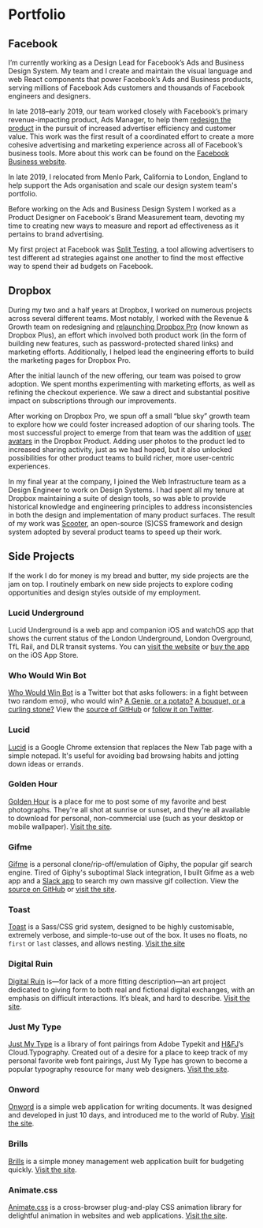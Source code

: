 
<Helmet title="Portfolio" />
<H1>Portfolio</H1>

## Facebook

I’m currently working as a Design Lead for Facebook’s Ads and Business Design
System. My team and I create and maintain the visual language and web React
components that power Facebook’s Ads and Business products, serving millions of
Facebook Ads customers and thousands of Facebook engineers and designers.

In late 2018–early 2019, our team worked closely with Facebook’s primary
revenue-impacting product, Ads Manager, to help them
[redesign the product](https://www.facebook.com/business/news/improving-ads-manager-and-business-manager)
in the pursuit of increased advertiser efficiency and customer value. This work
was the first result of a coordinated effort to create a more cohesive
advertising and marketing experience across all of Facebook’s business tools.
More about this work can be found on the
[Facebook Business website](https://www.facebook.com/business/m/one-sheeters/DesigningBetterAdvertiserExperiences).

In late 2019, I relocated from Menlo Park, California to London, England to help
support the Ads organisation and scale our design system team's portfolio.

Before working on the Ads and Business Design System I worked as a Product
Designer on Facebook's Brand Measurement team, devoting my time to creating new
ways to measure and report ad effectiveness as it pertains to brand advertising.

My first project at Facebook was
[Split Testing](https://www.facebook.com/business/news/optimize-your-ads-with-split-testing?pnref=story),
a tool allowing advertisers to test different ad strategies against one another
to find the most effective way to spend their ad budgets on Facebook.

## Dropbox

During my two and a half years at Dropbox, I worked on numerous projects across
several different teams. Most notably, I worked with the Revenue & Growth team
on redesigning and
[relaunching Dropbox Pro](https://blogs.dropbox.com/dropbox/2014/08/introducing-more-powerful-dropbox-pro/)
(now known as Dropbox Plus), an effort which involved both product work (in the
form of building new features, such as password-protected shared links) and
marketing efforts. Additionally, I helped lead the engineering efforts to build
the marketing pages for Dropbox Pro.

After the initial launch of the new offering, our team was poised to grow
adoption. We spent months experimenting with marketing efforts, as well as
refining the checkout experience. We saw a direct and substantial positive
impact on subscriptions through our improvements.

After working on Dropbox Pro, we spun off a small “blue sky” growth team to
explore how we could foster increased adoption of our sharing tools. The most
successful project to emerge from that team was the addition of
[user avatars](https://dribbble.com/shots/1972358-Faceholder) in the Dropbox
Product. Adding user photos to the product led to increased sharing activity,
just as we had hoped, but it also unlocked possibilities for other product teams
to build richer, more user-centric experiences.

In my final year at the company, I joined the Web Infrastructure team as a
Design Engineer to work on Design Systems. I had spent all my tenure at Dropbox
maintaining a suite of design tools, so was able to provide historical knowledge
and engineering principles to address inconsistencies in both the design and
implementation of many product surfaces. The result of my work was
[Scooter](http://dropbox.github.io/scooter/), an open-source (S)CSS framework
and design system adopted by several product teams to speed up their work.

## Side Projects

If the work I do for money is my bread and butter, my side projects are the jam
on top. I routinely embark on new side projects to explore coding opportunities
and design styles outside of my employment.

### Lucid Underground

Lucid Underground is a web app and companion iOS and watchOS app that shows the
current status of the London Underground, London Overground, TfL Rail, and DLR
transit systems. You can [visit the website](https://underground.lucid.toys/) or
[buy the app](https://apps.apple.com/gb/app/lucid-underground/id1491993114) on
the iOS App Store.

### Who Would Win Bot

[Who Would Win Bot](https://twitter.com/WhoWouldWinBot) is a Twitter bot that
asks followers: in a fight between two random emoji, who would win?
[A Genie, or a potato?](https://twitter.com/WhoWouldWinBot/status/1070173517528866817)
[A bouquet, or a curling stone?](https://twitter.com/WhoWouldWinBot/status/1069992274665320448)
View the [source of GitHub](https://github.com/daneden/who-would-win) or
[follow it on Twitter](https://twitter.com/WhoWouldWinBot).

### Lucid

[Lucid](https://chrome.google.com/webstore/detail/lucid/achogfadpkcepkepcpegehpiiioihmik)
is a Google Chrome extension that replaces the New Tab page with a simple
notepad. It's useful for avoiding bad browsing habits and jotting down ideas or
errands.

### Golden Hour

[Golden Hour](https://goldenhour.photos) is a place for me to post some of my
favorite and best photographs. They're all shot at sunrise or sunset, and
they're all available to download for personal, non-commercial use (such as your
desktop or mobile wallpaper). [Visit the site](https://goldenhour.photos).

### Gifme

[Gifme](https://gif.daneden.me) is a personal clone/rip-off/emulation of Giphy,
the popular gif search engine. Tired of Giphy's suboptimal Slack integration, I
built Gifme as a web app and a [Slack app](https://gif.daneden.me/slack) to
search my own massive gif collection. View the
[source on GitHub](https://github.com/daneden/gifme) or
[visit the site](https://gif.daneden.me).

### Toast

[Toast](http://daneden.github.io/Toast) is a Sass/CSS grid system, designed to
be highly customisable, extremely verbose, and simple-to-use out of the box. It
uses no floats, no `first` or `last` classes, and allows nesting.
[Visit the site](http://daneden.github.io/Toast)

### Digital Ruin

[Digital Ruin](http://digitalruin.tumblr.com/) is—for lack of a more fitting
description—an art project dedicated to giving form to both real and fictional
digital exchanges, with an emphasis on difficult interactions. It’s bleak, and
hard to describe. [Visit the site](http://digitalruin.tumblr.com/).

### Just My Type

[Just My Type](http://justmytype.co) is a library of font pairings from Adobe
Typekit and [H&FJ](class:caps)’s Cloud.Typography. Created out of a desire for a
place to keep track of my personal favorite web font pairings, Just My Type has
grown to become a popular typography resource for many web designers.
[Visit the site](http://justmytype.co).

### Onword

[Onword](http://onword.co) is a simple web application for writing documents. It
was designed and developed in just 10 days, and introduced me to the world of
Ruby. [Visit the site](http://onword.co).

### Brills

[Brills](http://brills.me) is a simple money management web application built
for budgeting quickly. [Visit the site](http://brills.me).

### Animate.css

[Animate.css](http://daneden.github.io/animate.css/) is a cross-browser
plug-and-play CSS animation library for delightful animation in websites and web
applications. [Visit the site](http://daneden.github.io/animate.css/).
